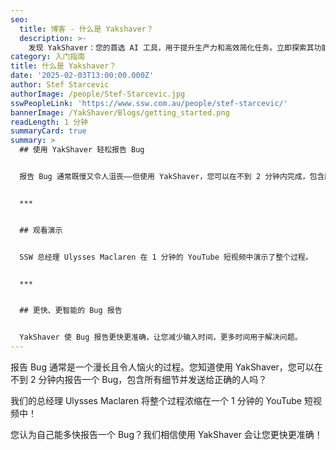 ```yaml
---
seo:
  title: 博客 - 什么是 Yakshaver？
  description: >-
    发现 YakShaver：您的首选 AI 工具，用于提升生产力和高效简化任务。立即探索其功能和优势！
category: 入门指南
title: 什么是 Yakshaver？
date: '2025-02-03T13:00:00.000Z'
author: Stef Starcevic
authorImage: /people/Stef-Starcevic.jpg
sswPeopleLink: 'https://www.ssw.com.au/people/stef-starcevic/'
bannerImage: /YakShaver/Blogs/getting_started.png
readLength: 1 分钟
summaryCard: true
summary: >
  ## 使用 YakShaver 轻松报告 Bug


  报告 Bug 通常既慢又令人沮丧——但使用 YakShaver，您可以在不到 2 分钟内完成，包含所有细节并发送给正确的人。


  ***


  ## 观看演示


  SSW 总经理 Ulysses Maclaren 在 1 分钟的 YouTube 短视频中演示了整个过程。


  ***


  ## 更快、更智能的 Bug 报告


  YakShaver 使 Bug 报告更快更准确，让您减少输入时间，更多时间用于解决问题。
---
```


报告 Bug 通常是一个漫长且令人恼火的过程。您知道使用 YakShaver，您可以在不到 2 分钟内报告一个 Bug，包含所有细节并发送给正确的人吗？

我们的总经理 Ulysses Maclaren 将整个过程浓缩在一个 1 分钟的 YouTube 短视频中！

您认为自己能多快报告一个 Bug？我们相信使用 YakShaver 会让您更快更准确！

<Youtube thumbnail="https://img.youtube.com/vi/0TPo98R1tnI/maxresdefault.jpg" externalVideoLink="https://www.youtube.com/embed/0TPo98R1tnI?si=exOVxPxVFA9x7x90" />